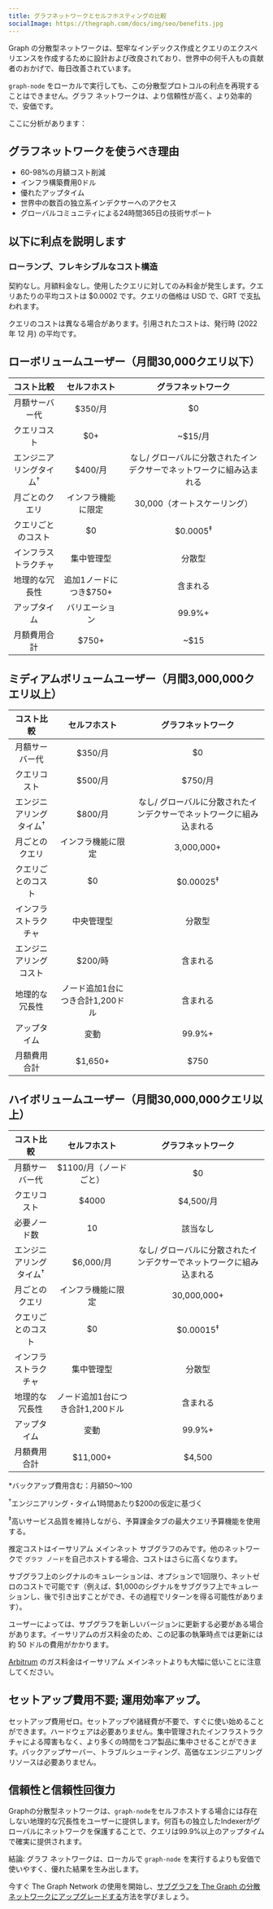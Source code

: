 ```yaml
---
title: グラフネットワークとセルフホスティングの比較
socialImage: https://thegraph.com/docs/img/seo/benefits.jpg
---
```


Graph の分散型ネットワークは、堅牢なインデックス作成とクエリのエクスペリエンスを作成するために設計および改良されており、世界中の何千人もの貢献者のおかげで、毎日改善されています。

`graph-node` をローカルで実行しても、この分散型プロトコルの利点を再現することはできません。グラフ ネットワークは、より信頼性が高く、より効率的で、安価です。

ここに分析があります：

## グラフネットワークを使うべき理由

- 60-98%の月額コスト削減
- インフラ構築費用0ドル
- 優れたアップタイム
- 世界中の数百の独立系インデクサーへのアクセス
- グローバルコミュニティによる24時間365日の技術サポート

## 以下に利点を説明します

### ローランプ、フレキシブルなコスト構造

契約なし。月額料金なし。使用したクエリに対してのみ料金が発生します。クエリあたりの平均コストは $0.0002 です。クエリの価格は USD で、GRT で支払われます。

クエリのコストは異なる場合があります。引用されたコストは、発行時 (2022 年 12 月) の平均です。

## ローボリュームユーザー（月間30,000クエリ以下）

| コスト比較 | セルフホスト | グラフネットワーク |
| :-: | :-: | :-: |
| 月額サーバー代 | $350/月 | $0 |
| クエリコスト | $0+ | ~$15/月 |
| エンジニアリングタイム<sup>†</sup> | $400/月 | なし/ グローバルに分散されたインデクサーでネットワークに組み込まれる |
| 月ごとのクエリ | インフラ機能に限定 | 30,000（オートスケーリング） |
| クエリごとのコスト | $0 | $0.0005<sup>‡</sup> |
| インフラストラクチャ | 集中管理型 | 分散型 |
| 地理的な冗長性 | 追加1ノードにつき$750+ | 含まれる |
| アップタイム | バリエーション | 99.9%+ |
| 月額費用合計 | <span className="highlight-row" />$750+ | ~$15 |

## ミディアムボリュームユーザー（月間3,000,000クエリ以上）

| コスト比較 | セルフホスト | グラフネットワーク |
| :-: | :-: | :-: |
| 月額サーバー代 | $350/月 | $0 |
| クエリコスト | $500/月 | $750/月 |
| エンジニアリングタイム<sup>†</sup> | $800/月 | なし/ グローバルに分散されたインデクサーでネットワークに組み込まれる |
| 月ごとのクエリ | インフラ機能に限定 | 3,000,000+ |
| クエリごとのコスト | $0 | $0.00025<sup>‡</sup> |
| インフラストラクチャ | 中央管理型 | 分散型 |
| エンジニアリングコスト | $200/時 | 含まれる |
| 地理的な冗長性 | ノード追加1台につき合計1,200ドル | 含まれる |
| アップタイム | 変動 | 99.9%+ |
| 月額費用合計 | <span className="highlight-row" /> $1,650+ | $750 |

## ハイボリュームユーザー（月間30,000,000クエリ以上）

| コスト比較 | セルフホスト | グラフネットワーク |
| :-: | :-: | :-: |
| 月額サーバー代 | $1100/月（ノードごと） | $0 |
| クエリコスト | $4000 | $4,500/月 |
| 必要ノード数 | 10 | 該当なし |
| エンジニアリングタイム<sup>†</sup> | $6,000/月 | なし/ グローバルに分散されたインデクサーでネットワークに組み込まれる |
| 月ごとのクエリ | インフラ機能に限定 | 30,000,000+ |
| クエリごとのコスト | $0 | $0.00015<sup>‡</sup> |
| インフラストラクチャ | 集中管理型 | 分散型 |
| 地理的な冗長性 | ノード追加1台につき合計1,200ドル | 含まれる |
| アップタイム | 変動 | 99.9%+ |
| 月額費用合計 | <span className="highlight-row" /> $11,000+ | $4,500 |

\*バックアップ費用含む：月額$50〜$100

<sup>†</sup>エンジニアリング・タイム1時間あたり$200の仮定に基づく

<sup>‡</sup>高いサービス品質を維持しながら、予算課金タブの最大クエリ予算機能を使用する。

推定コストはイーサリアム メインネット サブグラフのみです。他のネットワークで `グラフ ノード`を自己ホストする場合、コストはさらに高くなります。

サブグラフ上のシグナルのキュレーションは、オプションで1回限り、ネットゼロのコストで可能です（例えば、$1,000のシグナルをサブグラフ上でキュレーションし、後で引き出すことができ、その過程でリターンを得る可能性があります）。

ユーザーによっては、サブグラフを新しいバージョンに更新する必要がある場合があります。イーサリアムのガス料金のため、この記事の執筆時点では更新には約 50 ドルの費用がかかります。

[Arbitrum](/arbitrum/arbitrum-faq) のガス料金はイーサリアム メインネットよりも大幅に低いことに注意してください。

## セットアップ費用不要; 運用効率アップ。

セットアップ費用ゼロ。セットアップや諸経費が不要で、すぐに使い始めることができます。ハードウェアは必要ありません。集中管理されたインフラストラクチャによる障害もなく、より多くの時間をコア製品に集中させることができます。バックアップサーバー、トラブルシューティング、高価なエンジニアリングリソースは必要ありません。

## 信頼性と信頼性回復力

Graphの分散型ネットワークは、`graph-node`をセルフホストする場合には存在しない地理的な冗長性をユーザーに提供します。何百もの独立したIndexerがグローバルにネットワークを保護することで、クエリは99.9%以上のアップタイムで確実に提供されます。

結論: グラフ ネットワークは、ローカルで `graph-node` を実行するよりも安価で使いやすく、優れた結果を生み出します。

今すぐ The Graph Network の使用を開始し、[サブグラフを The Graph の分散ネットワークにアップグレードする](/cookbook/upgrading-a-subgraph)方法を学びましょう。
